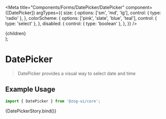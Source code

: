 
<Meta
  title="Components/Forms/DatePicker/DatePicker"
  component={[DatePicker]}
  argTypes={{
    size: {
      options: ['sm', 'md', 'lg'],
      control: { type: 'radio' },
    },
    colorScheme: {
      options: ['pink', 'slate', 'blue', 'teal'],
      control: { type: 'select' },
    },
    disabled: {
      control: { type: 'boolean' },
    },
  }}
/>

  <div style={{ height: '100vh' }}>
    <DatePicker {...args}>{children}</DatePicker>
  </div>
);

# DatePicker

> DatePicker provides a visual way to select date and time

## Example Usage

```jsx
import { DatePicker } from '@zog-ui/core';
```

<Canvas columns={2} withSource="close">
  <Story
    name="DatePicker"
    args={{
      size: 'sm',
      showTime: true,
      showToday: true,
      fullWidth: false,
    }}
  >
    {DatePickerStory.bind()}
  </Story>
</Canvas>

<ArgsTable of={DatePicker} />
